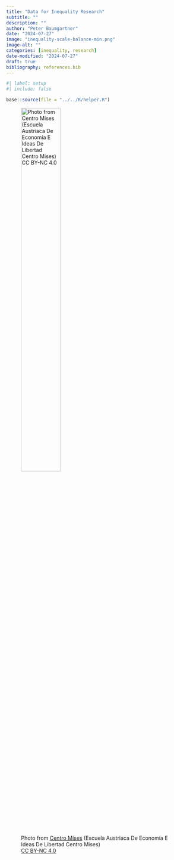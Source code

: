 ```yaml
---
title: "Data for Inequality Research"
subtitle: ""
description: ""
author: "Peter Baumgartner"
date: "2024-07-27"
image: "inequality-scale-balance-min.png"
image-alt: ""
categories: [inequality, research]
date-modified: "2024-07-27"
draft: true
bibliography: references.bib
---
```


```r
#| label: setup
#| include: false

base::source(file = "../../R/helper.R")
```

![Photo from [Centro
Mises](https://www.mises.org.es/2015/01/la-funcion-social-de-la-desigualdad-economica/)
(Escuela Austriaca De Economía E Ideas De Libertad Centro Mises)
<br/>[CC BY-NC
4.0](https://www.creativecommons.org/licenses/by-nc/4.0/deed.en)](inequality-scale-balance-min.png){width="50%"}
